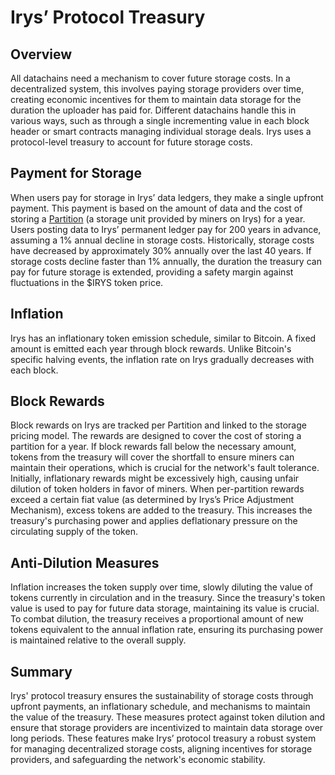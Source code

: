 
# Irys’ Protocol Treasury

<div className="w-full flex justify-center">
	<div className="w-full">
		<SimpleRiveViewer
			src="/diagrams/components/irys-docs-protocol-treasury.riv"
			width={1920}
			height={1080}
			stateMachine="Protocol-Treasury"
		/>
	</div>
</div>

## Overview

All datachains need a mechanism to cover future storage costs. In a decentralized system, this involves paying storage providers over time, creating economic incentives for them to maintain data storage for the duration the uploader has paid for.
Different datachains handle this in various ways, such as through a single incrementing value in each block header or smart contracts managing individual storage deals. Irys uses a protocol-level treasury to account for future storage costs.

## Payment for Storage

When users pay for storage in Irys’ data ledgers, they make a single upfront payment. This payment is based on the amount of data and the cost of storing a [Partition](/protocol/partitions) (a storage unit provided by miners on Irys) for a year. Users posting data to Irys’ permanent ledger pay for 200 years in advance, assuming a 1% annual decline in storage costs. Historically, storage costs have decreased by approximately 30% annually over the last 40 years. If storage costs decline faster than 1% annually, the duration the treasury can pay for future storage is extended, providing a safety margin against fluctuations in the $IRYS token price.

## Inflation

Irys has an inflationary token emission schedule, similar to Bitcoin. A fixed amount is emitted each year through block rewards. Unlike Bitcoin's specific halving events, the inflation rate on Irys gradually decreases with each block.

## Block Rewards

Block rewards on Irys are tracked per Partition and linked to the storage pricing model. The rewards are designed to cover the cost of storing a partition for a year. If block rewards fall below the necessary amount, tokens from the treasury will cover the shortfall to ensure miners can maintain their operations, which is crucial for the network's fault tolerance.
Initially, inflationary rewards might be excessively high, causing unfair dilution of token holders in favor of miners. When per-partition rewards exceed a certain fiat value (as determined by Irys’s Price Adjustment Mechanism), excess tokens are added to the treasury. This increases the treasury's purchasing power and applies deflationary pressure on the circulating supply of the token.

## Anti-Dilution Measures

Inflation increases the token supply over time, slowly diluting the value of tokens currently in circulation and in the treasury. Since the treasury's token value is used to pay for future data storage, maintaining its value is crucial. To combat dilution, the treasury receives a proportional amount of new tokens equivalent to the annual inflation rate, ensuring its purchasing power is maintained relative to the overall supply.

## Summary

Irys' protocol treasury ensures the sustainability of storage costs through upfront payments, an inflationary schedule, and mechanisms to maintain the value of the treasury. These measures protect against token dilution and ensure that storage providers are incentivized to maintain data storage over long periods.
These features make Irys’ protocol treasury a robust system for managing decentralized storage costs, aligning incentives for storage providers, and safeguarding the network's economic stability.
